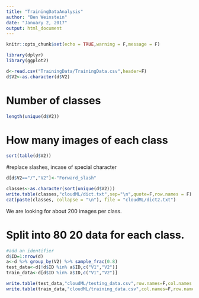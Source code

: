 ```yaml
---
title: "TrainingDataAnalysis"
author: "Ben Weinstein"
date: "January 2, 2017"
output: html_document
---
```


```r
knitr::opts_chunk$set(echo = TRUE,warning = F,message = F)
```

```r
library(dplyr)
library(ggplot2)
```

```r
d<-read.csv("TrainingData/TrainingData.csv",header=F)
d$V2<-as.character(d$V2)
```

# Number of classes
```r
length(unique(d$V2))
```

# How many images of each class

```r
sort(table(d$V2))
```

#replace slashes, incase of special character

```r
d[d$V2=="/","V2"]<-"Forward_slash"
```

```r
classes<-as.character(sort(unique(d$V2)))
write.table(classes,"cloudML/dict.txt",sep="\n",quote=F,row.names = F)
cat(paste(classes, collapse = "\n"), file = "cloudML/dict2.txt") 
```

We are looking for about 200 images per class.

# Split into 80 20 data for each class.
```r
#add an identifier
d$ID=1:nrow(d)
a<-d %>% group_by(V2) %>% sample_frac(0.8)
test_data<-d[!d$ID %in% a$ID,c("V1","V2")]
train_data<-d[d$ID %in% a$ID,c("V1","V2")]

write.table(test_data,"cloudML/testing_data.csv",row.names=F,col.names = F,sep=",",quote=F)
write.table(train_data,"cloudML/training_data.csv",col.names=F,row.names=F,sep=",",quote=F)
```